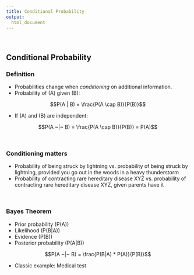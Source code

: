 ```yaml
---  
title: Conditional Probability
output: 
  html_document
---
```


&nbsp;


## Conditional Probability

### Definition

* Probabilities change when _conditioning_ on additional information.
* Probability of \(A\) given \(B\):

$$P(A | B) = \frac{P(A \cap B)}{P(B)}$$


* If \(A\) and \(B\) are independent:

$$P(A ~|~ B) = \frac{P(A \cap B)}{P(B)} = P(A)$$

&nbsp;

### Conditioning matters

* Probability of being struck by lightning vs. probability of being struck by lightning, provided you go out in the woods in a heavy thunderstorm
* Probability of contracting rare hereditary disease XYZ vs. probability of contracting rare hereditary disease XYZ, given parents have it

&nbsp;

### Bayes Theorem

* Prior probability \(P(A)\)
* Likelihood \(P(B|A)\)
* Evidence \(P(B)\)
* Posterior probability \(P(A|B)\)

$$P(A ~|~ B) = \frac{P(B|A) * P(A)}{P(B)}$$

* Classic example: Medical test

&nbsp;

